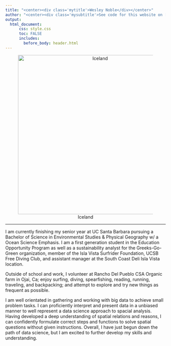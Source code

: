 ```yaml
---
title: "<center><div class='mytitle'>Wesley Noble</div></center>"
author: "<center><div class='mysubtitle'>See code for this website on [github](https://github.com/holtzy/R-Markdown-Parallax)</div></center>"
output:
  html_document:
      css: style.css
      toc: FALSE
      includes: 
        before_body: header.html
---
```




<center>
![Iceland](/users/Noblex/github/Wes-Noble.github.io/imgs/IMG_1624 copy.JPG){width=500}
</center>


---

I am currently finishing my senior year at UC Santa Barbara pursuing a Bachelor of Science in Environmental Studies & Physical Geography w/ a Ocean Science Emphasis. I am a first generation student in the Education Opportunity Program as well as a sustainability analyst for the Greeks-Go-Green organization, member of the Isla Vista Surfrider Foundation, UCSB Free Diving Club, and assistant manager at the South Coast Deli Isla Vista location. 


Outside of school and work, I volunteer at Rancho Del Pueblo CSA Organic farm in Ojai, Ca; enjoy surfing, diving, spearfishing, reading, running, traveling, and backpacking; and attempt to explore and try new things as frequent as possible.


I am well orientated in gathering and working with big data to achieve small problem tasks. I can proficiently interpret and present data in a unbiased manner to well represent a data science approach to spacial analysis. Having developed a deep understanding of spatial relations and reasons, I can confidently formulate correct steps and functions to solve spatial questions without given instructions. Overall, I have just begun down the path of data science, but I am excited to further develop my skills and understanding. 


